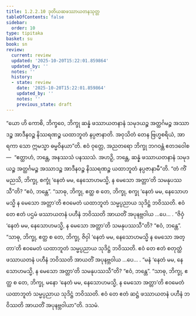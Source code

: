 ```yaml
---
title: 1.2.2.10 ဒုတိယဆဖဿာယတနသုတ္တ
tableOfContents: false
sidebar:
  order: 10
type: tipitaka
basket: su
book: sn
review:
  current: review
  updated: '2025-10-20T15:22:01.859864'
  updated_by: ''
  notes: ''
  history:
  - state: review
    date: '2025-10-20T15:22:01.859864'
    updated_by: ''
    notes: ''
    previous_state: draft
---
```



<DynamicBreadcrumb />


<ReviewStatus review={frontmatter.review} showDetails={true} />

<HypothesisAnnotation frontmatter={frontmatter} />

<Division number="72" book="sn" e="ch" v="18" p="290">

<Paragraph number="249" book="sn">
“ယော ဟိ ကောစိ, ဘိက္ခဝေ, ဘိက္ခု ဆန္နံ ဖဿာယတနာနံ သမုဒယဉ္စ အတ္ထင်္ဂမဉ္စ အဿာဒဉ္စ အာဒီနဝဉ္စ နိဿရဏဉ္စ ယထာဘူတံ နပ္ပဇာနာတိ. အဝုသိတံ တေန ဗြဟ္မစရိယံ, အာရကာ သော ဣမသ္မာ ဓမ္မဝိနယာ”တိ.
</Paragraph>

<Paragraph number="250" book="sn">
ဧဝံ ဝုတ္တေ, အညတရော ဘိက္ခု ဘဂဝန္တံ ဧတဒဝေါစ—  “ဧတ္ထာဟံ, ဘန္တေ, အနဿသံ ပနဿသံ. အဟဉှိ, ဘန္တေ, ဆန္နံ ဖဿာယတနာနံ သမုဒယဉ္စ အတ္ထင်္ဂမဉ္စ အဿာဒဉ္စ အာဒီနဝဉ္စ နိဿရဏဉ္စ ယထာဘူတံ နပ္ပဇာနာမီ”တိ.
</Paragraph>

<Paragraph number="251" book="sn">
“တံ ကိံ မညသိ, ဘိက္ခု, စက္ခုံ ‘နေတံ မမ, နေသောဟမသ္မိ, န မေသော အတ္တာ’တိ သမနုပဿသီ”တိ?
</Paragraph>

<Paragraph number="252" book="sn">
“ဧဝံ, ဘန္တေ”.
</Paragraph>

<Paragraph number="253" book="sn">
“သာဓု, ဘိက္ခု, ဧတ္ထ စ တေ, ဘိက္ခု, စက္ခု ‘နေတံ မမ, နေသောဟမသ္မိ န မေသော အတ္တာ’တိ ဧဝမေတံ ယထာဘူတံ သမ္မပ္ပညာယ သုဒိဋ္ဌံ ဘဝိဿတိ. ဧဝံ တေ ဧတံ ပဌမံ ဖဿာယတနံ ပဟီနံ ဘဝိဿတိ အာယတိံ အပုနဗ္ဘဝါယ …ပေ… .
</Paragraph>

<Paragraph number="254" book="sn">
“ဇိဝှံ ‘နေတံ မမ, နေသောဟမသ္မိ, န မေသော အတ္တာ’တိ သမနုပဿသီ”တိ?
</Paragraph>

<Paragraph number="255" book="sn">
“ဧဝံ, ဘန္တေ”.
</Paragraph>

<Paragraph number="256" book="sn">
“သာဓု, ဘိက္ခု, ဧတ္ထ စ တေ, ဘိက္ခု, ဇိဝှါ ‘နေတံ မမ, နေသောဟမသ္မိ န မေသော အတ္တာ’တိ ဧဝမေတံ ယထာဘူတံ သမ္မပ္ပညာယ သုဒိဋ္ဌံ ဘဝိဿတိ. ဧဝံ တေ ဧတံ စတုတ္ထံ ဖဿာယတနံ ပဟီနံ ဘဝိဿတိ အာယတိံ အပုနဗ္ဘဝါယ …ပေ… .
</Paragraph>

<Paragraph number="257" book="sn">
“မနံ ‘နေတံ မမ, နေသောဟမသ္မိ, န မေသော အတ္တာ’တိ သမနုပဿသီ”တိ?
</Paragraph>

<Paragraph number="258" book="sn">
“ဧဝံ, ဘန္တေ”.
</Paragraph>

<Paragraph number="259" book="sn">
“သာဓု, ဘိက္ခု, ဧတ္ထ စ တေ, ဘိက္ခု, မနော ‘နေတံ မမ, နေသောဟမသ္မိ, န မေသော အတ္တာ’တိ ဧဝမေတံ ယထာဘူတံ သမ္မပ္ပညာယ သုဒိဋ္ဌံ ဘဝိဿတိ. ဧဝံ တေ ဧတံ ဆဋ္ဌံ ဖဿာယတနံ ပဟီနံ ဘဝိဿတိ အာယတိံ အပုနဗ္ဘဝါယာ”တိ.

</Paragraph>
</Division>

<Paragraph number="260" type="center" book="sn">
ဒသမံ.
</Paragraph>